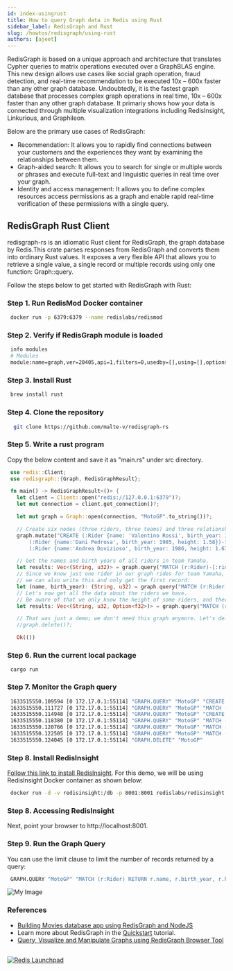 ```yaml
---
id: index-usingrust
title: How to query Graph data in Redis using Rust
sidebar_label: RedisGraph and Rust
slug: /howtos/redisgraph/using-rust
authors: [ajeet]
---
```


RedisGraph is based on a unique approach and architecture that translates Cypher queries to matrix operations executed over a GraphBLAS engine. This new design allows use cases like social graph operation, fraud detection, and real-time recommendation to be executed 10x – 600x faster than any other graph database. Undoubtedly, it is the fastest graph database that processes complex graph operations in real time, 10x – 600x faster than any other graph database. It primariy shows how your data is connected through multiple visualization integrations including RedisInsight, Linkurious, and Graphileon. 

Below are the primary use cases of RedisGraph:

- Recommendation: It allows you to rapidly find connections between your customers and the experiences they want by examining the relationships between them.
- Graph-aided search: It allows you to search for single or multiple words or phrases and execute full-text and linguistic queries in real time over your graph.
- Identity and access management: It allows you to define complex resources access permissions as a graph and enable rapid real-time verification of these permissions with a single query.

## RedisGraph Rust Client

redisgraph-rs is an idiomatic Rust client for RedisGraph, the graph database by Redis.This crate parses responses from RedisGraph and converts them into ordinary Rust values. It exposes a very flexible API that allows you to retrieve a single value, a single record or multiple records using only one function: Graph::query.


Follow the steps below to get started with RedisGraph with Rust:

### Step 1. Run RedisMod Docker container

 ```bash
  docker run -p 6379:6379 --name redislabs/redismod
 ```

### Step 2. Verify if RedisGraph module is loaded

 ```bash
  info modules
  # Modules
  module:name=graph,ver=20405,api=1,filters=0,usedby=[],using=[],options=[]
 ```

### Step 3. Install Rust

 ```bash
  brew install rust
 ```

### Step 4. Clone the repository

 ```bash
   git clone https://github.com/malte-v/redisgraph-rs
 ```

### Step 5. Write a rust program 

Copy the below content and save it as "main.rs" under src directory.

 ```rust
  use redis::Client;
  use redisgraph::{Graph, RedisGraphResult};

  fn main() -> RedisGraphResult<()> {
    let client = Client::open("redis://127.0.0.1:6379")?;
    let mut connection = client.get_connection()?;

    let mut graph = Graph::open(connection, "MotoGP".to_string())?;

    // Create six nodes (three riders, three teams) and three relationships between them.
    graph.mutate("CREATE (:Rider {name: 'Valentino Rossi', birth_year: 1979})-[:rides]->(:Team {name: 'Yamaha'}), \
        (:Rider {name:'Dani Pedrosa', birth_year: 1985, height: 1.58})-[:rides]->(:Team {name: 'Honda'}), \
        (:Rider {name:'Andrea Dovizioso', birth_year: 1986, height: 1.67})-[:rides]->(:Team {name: 'Ducati'})")?;

    // Get the names and birth years of all riders in team Yamaha.
    let results: Vec<(String, u32)> = graph.query("MATCH (r:Rider)-[:rides]->(t:Team) WHERE t.name = 'Yamaha' RETURN r.name, r.birth_year")?;
    // Since we know just one rider in our graph rides for team Yamaha,
    // we can also write this and only get the first record:
    let (name, birth_year): (String, u32) = graph.query("MATCH (r:Rider)-[:rides]->(t:Team) WHERE t.name = 'Yamaha' RETURN r.name, r.birth_year")?;
    // Let's now get all the data about the riders we have.
    // Be aware of that we only know the height of some riders, and therefore we use an `Option`:
    let results: Vec<(String, u32, Option<f32>)> = graph.query("MATCH (r:Rider) RETURN r.name, r.birth_year, r.height")?;

    // That was just a demo; we don't need this graph anymore. Let's delete it from the database:
    //graph.delete()?;

    Ok(())

 ```

### Step 6. Run the current local package

 ```
  cargo run
 ```


### Step 7. Monitor the Graph query


 ```bash
  1633515550.109594 [0 172.17.0.1:55114] "GRAPH.QUERY" "MotoGP" "CREATE (dummy:__DUMMY_LABEL__)" "--compact"
  1633515550.111727 [0 172.17.0.1:55114] "GRAPH.QUERY" "MotoGP" "MATCH (dummy:__DUMMY_LABEL__) DELETE dummy" "--compact"
  1633515550.114948 [0 172.17.0.1:55114] "GRAPH.QUERY" "MotoGP" "CREATE (:Rider {name: 'Valentino Rossi', birth_year: 1979})-[:rides]->(:Team {name: 'Yamaha'}), (:Rider {name:'Dani Pedrosa', birth_year: 1985, height: 1.58})-[:rides]->(:Team {name: 'Honda'}), (:Rider {name:'Andrea Dovizioso', birth_year: 1986, height: 1.67})-[:rides]->(:Team {name: 'Ducati'})" "--compact"
  1633515550.118380 [0 172.17.0.1:55114] "GRAPH.QUERY" "MotoGP" "MATCH (r:Rider)-[:rides]->(t:Team) WHERE t.name = 'Yamaha' RETURN r.name, r.birth_year" "--compact"
  1633515550.120766 [0 172.17.0.1:55114] "GRAPH.QUERY" "MotoGP" "MATCH (r:Rider)-[:rides]->(t:Team) WHERE t.name = 'Yamaha' RETURN r.name, r.birth_year" "--compact"
  1633515550.122505 [0 172.17.0.1:55114] "GRAPH.QUERY" "MotoGP" "MATCH (r:Rider) RETURN r.name, r.birth_year, r.height" "--compact"
  1633515550.124045 [0 172.17.0.1:55114] "GRAPH.DELETE" "MotoGP"

 ```



### Step 8. Install RedisInsight

[Follow this link to install RedisInsight](/explore/redisinsight/getting-started). For this demo, we will be using RedisInsight Docker container as shown below:

 ```bash
  docker run -d -v redisinsight:/db -p 8001:8001 redislabs/redisinsight:latest
 ```

### Step 8. Accessing RedisInsight

Next, point your browser to http://localhost:8001.


### Step 9. Run the Graph Query

You can use the limit clause to limit the number of records returned by a query:

 ```bash
  GRAPH.QUERY "MotoGP" "MATCH (r:Rider) RETURN r.name, r.birth_year, r.height"
 ```


![My Image](redisgraph_redisinsight_rust.png)


### References


- [Building Movies database app using RedisGraph and NodeJS](/howtos/redisgraphmovies/)
- Learn more about RedisGraph in the [Quickstart](https://oss.redislabs.com/redisgraph/?_ga=2.186887980.520518125.1606546041-1440690046.1604964523) tutorial.
- [Query, Visualize and Manipulate Graphs using RedisGraph Browser Tool](/explore/redisinsight/redisgraph)

##

<div>
<a href="https://launchpad.redis.com" target="_blank" rel="noopener" className="link"> <img src="/img/launchpad.png"  className="thumb" loading="lazy" alt="Redis Launchpad" /></a>
</div>

